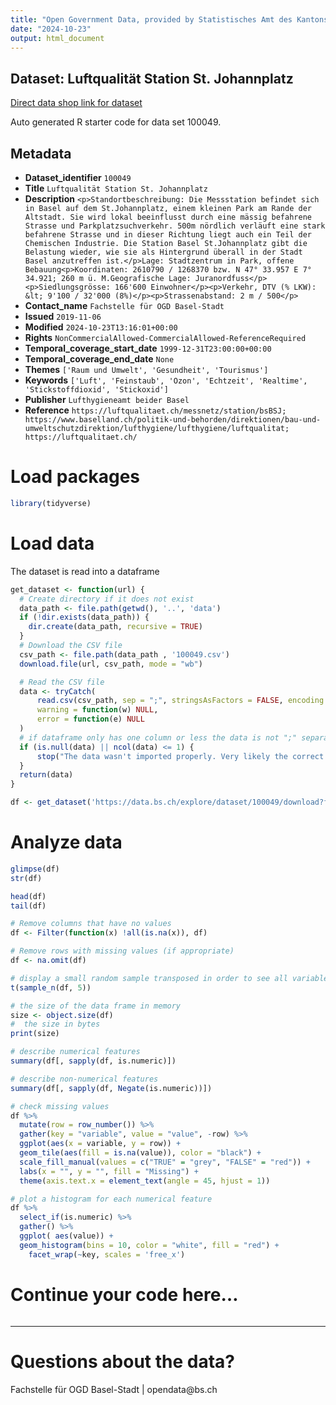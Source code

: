 ```yaml
---
title: "Open Government Data, provided by Statistisches Amt des Kantons Basel-Stadt - Fachstelle OGD"
date: "2024-10-23"
output: html_document
---
```


## Dataset: Luftqualität Station St. Johannplatz

[Direct data shop link for dataset](https://data.bs.ch/explore/dataset/100049)

Auto generated R starter code for data set 100049.

## Metadata

- **Dataset_identifier** `100049`
- **Title** `Luftqualität Station St. Johannplatz`
- **Description** `<p>Standortbeschreibung: Die Messstation befindet sich in Basel auf dem St.Johannplatz, einem kleinen Park am Rande der Altstadt. Sie wird lokal beeinflusst durch eine mässig befahrene Strasse und Parkplatzsuchverkehr. 500m nördlich verläuft eine stark befahrene Strasse und in dieser Richtung liegt auch ein Teil der Chemischen Industrie. Die Station Basel St.Johannplatz gibt die Belastung wieder, wie sie als Hintergrund überall in der Stadt Basel anzutreffen ist.</p>Lage: Stadtzentrum in Park, offene Bebauung<p>Koordinaten: 2610790 / 1268370 bzw. N 47° 33.957 E 7° 34.921; 260 m ü. M.Geografische Lage: Juranordfuss</p><p>Siedlungsgrösse: 166'600 Einwohner</p><p>Verkehr, DTV (% LKW): &lt; 9'100 / 32'000 (8%)</p><p>Strassenabstand: 2 m / 500</p>`
- **Contact_name** `Fachstelle für OGD Basel-Stadt`
- **Issued** `2019-11-06`
- **Modified** `2024-10-23T13:16:01+00:00`
- **Rights** `NonCommercialAllowed-CommercialAllowed-ReferenceRequired`
- **Temporal_coverage_start_date** `1999-12-31T23:00:00+00:00`
- **Temporal_coverage_end_date** `None`
- **Themes** `['Raum und Umwelt', 'Gesundheit', 'Tourismus']`
- **Keywords** `['Luft', 'Feinstaub', 'Ozon', 'Echtzeit', 'Realtime', 'Stickstoffdioxid', 'Stickoxid']`
- **Publisher** `Lufthygieneamt beider Basel`
- **Reference** `https://luftqualitaet.ch/messnetz/station/bsBSJ; https://www.baselland.ch/politik-und-behorden/direktionen/bau-und-umweltschutzdirektion/lufthygiene/lufthygiene/luftqualitat; https://luftqualitaet.ch/`


# Load packages

```r

library(tidyverse)
```

# Load data

The dataset is read into a dataframe

```r
get_dataset <- function(url) {
  # Create directory if it does not exist
  data_path <- file.path(getwd(), '..', 'data')
  if (!dir.exists(data_path)) {
    dir.create(data_path, recursive = TRUE)
  }
  # Download the CSV file
  csv_path <- file.path(data_path , '100049.csv')
  download.file(url, csv_path, mode = "wb")

  # Read the CSV file
  data <- tryCatch(
      read.csv(csv_path, sep = ";", stringsAsFactors = FALSE, encoding = "UTF-8"),
      warning = function(w) NULL,
      error = function(e) NULL
  )
  # if dataframe only has one column or less the data is not ";" separated
  if (is.null(data) || ncol(data) <= 1) {
      stop("The data wasn't imported properly. Very likely the correct separator couldn't be found.\nPlease check the dataset manually and adjust the code.")
  }
  return(data)
}
```

```r

df <- get_dataset('https://data.bs.ch/explore/dataset/100049/download?format=csv&timezone=Europe%2FZurich')

```

# Analyze data

```r

glimpse(df)
str(df)

head(df)
tail(df)

```

```r
# Remove columns that have no values
df <- Filter(function(x) !all(is.na(x)), df)

# Remove rows with missing values (if appropriate)
df <- na.omit(df)
```

```r
# display a small random sample transposed in order to see all variables
t(sample_n(df, 5))
```

```r
# the size of the data frame in memory
size <- object.size(df)
#  the size in bytes
print(size)
```

```r
# describe numerical features
summary(df[, sapply(df, is.numeric)])
```

```r
# describe non-numerical features
summary(df[, sapply(df, Negate(is.numeric))])
```

```r
# check missing values
df %>%
  mutate(row = row_number()) %>%
  gather(key = "variable", value = "value", -row) %>%
  ggplot(aes(x = variable, y = row)) +
  geom_tile(aes(fill = is.na(value)), color = "black") +
  scale_fill_manual(values = c("TRUE" = "grey", "FALSE" = "red")) +
  labs(x = "", y = "", fill = "Missing") +
  theme(axis.text.x = element_text(angle = 45, hjust = 1))
```

```r
# plot a histogram for each numerical feature
df %>%
  select_if(is.numeric) %>%
  gather() %>%
  ggplot( aes(value)) +
  geom_histogram(bins = 10, color = "white", fill = "red") +
    facet_wrap(~key, scales = 'free_x')
```

# Continue your code here...

```r

```
------------------------------------------------------------------------

# Questions about the data?

Fachstelle für OGD Basel-Stadt | opendata@bs.ch
